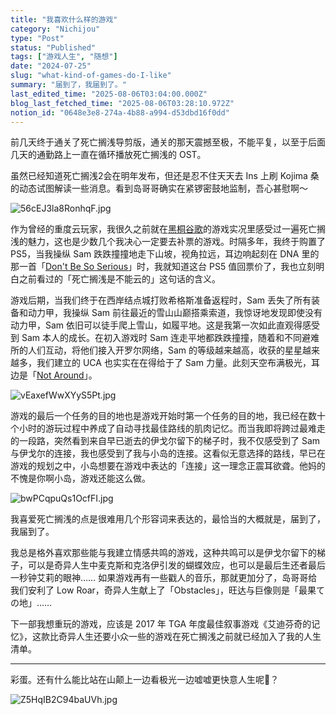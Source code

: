 ```yaml
---
title: "我喜欢什么样的游戏"
category: "Nichijou"
type: "Post"
status: "Published"
tags: ["游戏人生", "随想"]
date: "2024-07-25"
slug: "what-kind-of-games-do-I-like"
summary: "届到了，我届到了。"
last_edited_time: "2025-08-06T03:04:00.000Z"
blog_last_fetched_time: "2025-08-06T03:28:10.972Z"
notion_id: "0648e3e8-274a-4b88-a994-d53dbd16f0dd"
---
```



前几天终于通关了死亡搁浅导剪版，通关的那天震撼至极，不能平复，以至于后面几天的通勤路上一直在循环播放死亡搁浅的 OST。


虽然已经知道死亡搁浅2会在明年发布，但还是忍不住天天去 Ins 上刷 Kojima 桑的动态试图解读一些消息。看到岛哥哥确实在紧锣密鼓地监制，吾心甚慰啊～


![56cEJ3la8RonhqF.jpg](https://cdn.sa.net/2024/07/25/56cEJ3la8RonhqF.jpg)


作为曾经的重度云玩家，我很久之前就在[黑桐谷歌](https://www.bilibili.com/video/BV1FJ411D7gZ)的游戏实况里感受过一遍死亡搁浅的魅力，这也是少数几个我决心一定要去补票的游戏。时隔多年，我终于购置了 PS5，当我操纵 Sam 跌跌撞撞地走下山坡，视角拉远，耳边响起刻在 DNA 里的那一首「[Don't Be So Serious](https://music.163.com/song?id=1419191927&userid=45403592)」时，我就知道这台 PS5 值回票价了，我也立刻明白之前看过的「死亡搁浅是不能云的」这句话的含义。


游戏后期，当我们终于在西岸结点城打败希格斯准备返程时，Sam 丢失了所有装备和动力甲，我操纵 Sam 前往最近的雪山山巅搭乘索道，我惊讶地发现即使没有动力甲，Sam 依旧可以徒手爬上雪山，如履平地。这是我第一次如此直观得感受到 Sam 本人的成长。在初入游戏时 Sam 连走平地都跌跌撞撞，随着和不同避难所的人们互动，将他们接入开罗尔网络，Sam 的等级越来越高，收获的星星越来越多，我们建立的 UCA 也实实在在得给于了 Sam 力量。此刻天空布满极光，耳边是「[Not Around](https://music.163.com/song?id=1419188888&userid=45403592)」。


![vEaxefWwXYyS5Pt.jpg](https://cdn.sa.net/2024/07/25/vEaxefWwXYyS5Pt.jpg)


游戏的最后一个任务的目的地也是游戏开始时第一个任务的目的地，我已经在数十个小时的游玩过程中养成了自动寻找最佳路线的肌肉记忆。而当我即将跨过最难走的一段路，突然看到来自早已逝去的伊戈尔留下的梯子时，我不仅感受到了 Sam 与伊戈尔的连接，我也感受到了我与小岛的连接。这看似无意选择的路线，早已在游戏的规划之中，小岛想要在游戏中表达的「连接」这一理念正震耳欲聋。他妈的不愧是你啊小岛，游戏还能这么做。


![bwPCqpuQs1OcfFI.jpg](https://cdn.sa.net/2024/07/25/bwPCqpuQs1OcfFI.jpg)


我喜爱死亡搁浅的点是很难用几个形容词来表达的，最恰当的大概就是，届到了，我届到了。


我总是格外喜欢那些能与我建立情感共鸣的游戏，这种共鸣可以是伊戈尔留下的梯子，可以是奇异人生中麦克斯和克洛伊引发的蝴蝶效应，也可以是最后生还者最后一秒钟艾莉的眼神…… 如果游戏再有一些戳人的音乐，那就更加分了，岛哥哥给我们安利了 Low Roar，奇异人生献上了「Obstacles」，旺达与巨像则是「最果ての地」……


下一部我想重玩的游戏，应该是 2017 年 TGA 年度最佳叙事游戏《艾迪芬奇的记忆》，这款比奇异人生还要小众一些的游戏在死亡搁浅之前就已经加入了我的人生清单。


---


彩蛋。还有什么能比站在山颠上一边看极光一边嘘嘘更快意人生呢🌚？


![Z5HqIB2C94baUVh.jpg](https://cdn.sa.net/2024/07/25/Z5HqIB2C94baUVh.jpg)

